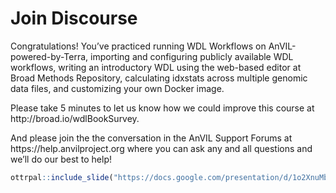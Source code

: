 # Join Discourse

Congratulations!  You've practiced running WDL Workflows on AnVIL-powered-by-Terra, importing and configuring publicly available WDL workflows, writing an introductory WDL using the web-based editor at Broad Methods Repository, calculating idxstats across multiple genomic data files, and customizing your own Docker image.

Please take 5 minutes to let us know how we could improve this course at http://broad.io/wdlBookSurvey.

And please join the the conversation in the AnVIL Support Forums at https://help.anvilproject.org where you can ask any and all questions and we'll do our best to help!

```r
ottrpal::include_slide("https://docs.google.com/presentation/d/1o2XnuMbqWVLf4XrsXolIQ7ulfnMlpJlrUxN0Y8aLIVQ/edit#slide=id.g1397c25e58c_0_173")
```
